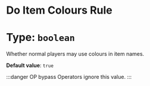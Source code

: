 # Do Item Colours Rule
# Type: `boolean`
Whether normal players may use colours in item names.

**Default value**: `true`

:::danger OP bypass
Operators ignore this value.
:::
